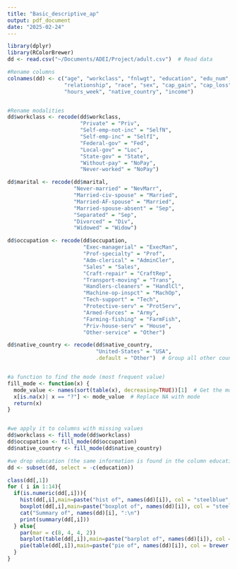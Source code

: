 ```yaml
---
title: "Basic_descriptive_ap"
output: pdf_document
date: "2025-02-24"
---
```


```r
library(dplyr)
library(RColorBrewer)
dd <- read.csv("~/Documents/ADEI/Project/adult.csv")  # Read data

#Rename columns
colnames(dd) <- c("age", "workclass", "fnlwgt", "education", "edu_num", "marital", "occupation", 
                  "relationship", "race", "sex", "cap_gain", "cap_loss", 
                  "hours_week", "native_country", "income")


#Rename modalities
dd$workclass <- recode(dd$workclass, 
                       "Private" = "Priv",
                       "Self-emp-not-inc" = "SelfN",
                       "Self-emp-inc" = "SelfI",
                       "Federal-gov" = "Fed",
                       "Local-gov" = "Loc",
                       "State-gov" = "State",
                       "Without-pay" = "NoPay",
                       "Never-worked" = "NoPay")

dd$marital <- recode(dd$marital,
                     "Never-married" = "NevMarr",
                     "Married-civ-spouse" = "Married",
                     "Married-AF-spouse" = "Married",
                     "Married-spouse-absent" = "Sep",
                     "Separated" = "Sep",
                     "Divorced" = "Div",
                     "Widowed" = "Widow")

dd$occupation <- recode(dd$occupation,
                        "Exec-managerial" = "ExecMan",
                        "Prof-specialty" = "Prof",
                        "Adm-clerical" = "AdminCler",
                        "Sales" = "Sales",
                        "Craft-repair" = "CraftRep",
                        "Transport-moving" = "Trans",
                        "Handlers-cleaners" = "HandlCl",
                        "Machine-op-inspct" = "MachOp",
                        "Tech-support" = "Tech",
                        "Protective-serv" = "ProtServ",
                        "Armed-Forces" = "Army",
                        "Farming-fishing" = "FarmFish",
                        "Priv-house-serv" = "House",
                        "Other-service" = "Other")

dd$native_country <- recode(dd$native_country,
                            "United-States" = "USA",
                            .default = "Other")  # Group all other countries as "Other"


#a function to find the mode (most frequent value)
fill_mode <- function(x) {
  mode_value <- names(sort(table(x), decreasing=TRUE))[1]  # Get the most frequent value
  x[is.na(x)| x == "?"] <- mode_value  # Replace NA with mode
  return(x)
}


#we apply it to columns with missing values
dd$workclass <- fill_mode(dd$workclass)
dd$occupation <- fill_mode(dd$occupation)
dd$native_country <- fill_mode(dd$native_country)

#we drop education (the same information is found in the column educational.num (in numbers))
dd <- subset(dd, select = -c(education))

class(dd[,1])
for ( i in 1:14){
  if(is.numeric(dd[,i])){
    hist(dd[,i],main=paste("hist of", names(dd)[i]), col = "steelblue", xlab=names(dd)[i])
    boxplot(dd[,i],main=paste("boxplot of", names(dd)[i]), col = "steelblue")
    cat("Summary of", names(dd)[i], ":\n")
    print(summary(dd[,i]))
  } else{
    par(mar = c(8, 4, 4, 2))
    barplot(table(dd[,i]),main=paste("barplot of", names(dd)[i]), col = "tomato", las = 2, cex.names = 0.8)
    pie(table(dd[,i]),main=paste("pie of", names(dd)[i]), col = brewer.pal(min(length(table(dd[, i])), 8), "Set2"))
  }
}
```
